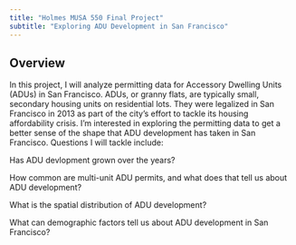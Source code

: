 ```yaml
---
title: "Holmes MUSA 550 Final Project"
subtitle: "Exploring ADU Development in San Francisco"
---
```


## Overview
In this project, I will analyze permitting data for Accessory Dwelling Units (ADUs) in San Francisco. ADUs, or granny flats, are typically small, secondary housing units on residential lots. They were legalized in San Francisco in 2013 as part of the city’s effort to tackle its housing affordability crisis. I’m interested in exploring the permitting data to get a better sense of the shape that ADU development has taken in San Francisco. Questions I will tackle include:

Has ADU devlopment grown over the years?

How common are multi-unit ADU permits, and what does that tell us about ADU development?

What is the spatial distribution of ADU development?

What can demographic factors tell us about ADU development in San Francisco? 
